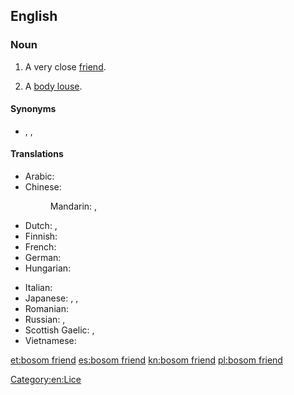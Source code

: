 ==English==

===Noun===
{{en-noun|head=[[bosom]] [[friend]]}}

# A very close [[friend]].
# {{label|en|slang|euphemistic|obsolete}} A {{rfv-sense}} [[body louse]].

====Synonyms====
* {{sense|very close friend}} {{l|en|bosom buddy}}, {{l|en|cater-cousin}}, {{l|en|intimate}}

====Translations====
{{trans-top|very close friend}}
* Arabic: {{t-needed|ar}}
* Chinese:
*: Mandarin: {{t+|cmn|知己|tr=zhījǐ|sc=Hani}}, {{t+|cmn|知音|tr=zhīyīn|sc=Hani}}
* Dutch: {{t+|nl|getrouwe|m|f}}, {{t|nl|boezem vriend}}
* Finnish: {{t|fi|sydänystävä}}
* French: {{t|fr|ami(e) intime|m|f}}
* German: {{t+|de|Busenfreund|m}}
* Hungarian: {{t+|hu|kebelbarát}}
{{trans-mid}}
* Italian: {{t|it|amico per la pelle|m}}
* Japanese: {{t+|ja|親友|tr=しんゆう, shin'yū|sc=Jpan}}, {{t|ja|親しい友達|tr=したしいともだち, shitashii tomodachi|sc=Jpan}}, {{t|ja|心安い友人|tr=こころやすいゆうじん, kokoroyasui yūjin|sc=Jpan}}
* Romanian: {{t+|ro|fârtat|m}}
* Russian: {{t+|ru|закады́чный друг|m}}, {{t|ru|бли́зкий друг|m}}
* Scottish Gaelic: {{t|gd|goistidh|m}} {{qualifier|male}}, {{t|gd|bana-ghoistidh|m}} {{qualifier|female}}
* Vietnamese: {{t+|vi|tri kỷ}}
{{trans-bottom}}

[[Category:en:Lice]]

[[et:bosom friend]]
[[es:bosom friend]]
[[kn:bosom friend]]
[[pl:bosom friend]]